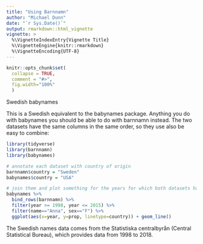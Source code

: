 ```yaml
---
title: "Using Barnnamn"
author: "Michael Dunn"
date: "`r Sys.Date()`"
output: rmarkdown::html_vignette
vignette: >
  %\VignetteIndexEntry{Vignette Title}
  %\VignetteEngine{knitr::rmarkdown}
  %\VignetteEncoding{UTF-8}
---
```


```r
knitr::opts_chunk$set(
  collapse = TRUE,
  comment = "#>",
  fig.width="100%"
  )
```

Swedish babynames

This is a Swedish equivalent to the babynames package. Anything you do with babynames you should be able to do with barnnamn instead. The two datasets have the same columns in the same order, so they use also be easy to combine:

```R
library(tidyverse)
library(barnnamn)
library(babynames)

# annotate each dataset with country of origin
barnnamn$country = "Sweden"
babynames$country = "USA"

# join them and plot something for the years for which both datasets have data
babynames %>% 
  bind_rows(barnnamn) %>% 
  filter(year >= 1998, year <= 2015) %>%
  filter(name=="Anna", sex=="F") %>%
  ggplot(aes(x=year, y=prop, linetype=country)) + geom_line()
```

The Swedish names data comes from the Statistiska centralbyrån (Central Statistical Bureau), which provides data from 1998 to 2018.

